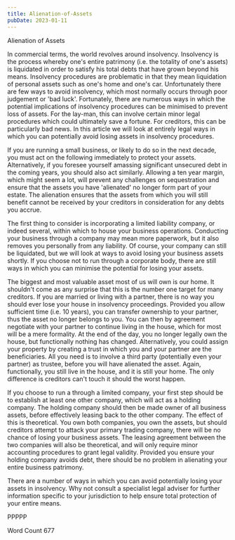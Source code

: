 ```yaml
---
title: Alienation-of-Assets
pubDate: 2023-01-11
---
```


Alienation of Assets

In commercial terms, the world revolves around insolvency.  Insolvency is the process whereby one's entire patrimony (i.e. the totality of one's assets) is liquidated in order to satisfy his total debts that have grown beyond his means.  Insolvency procedures are problematic in that they mean liquidation of personal assets such as one's home and one's car.  Unfortunately there are few ways to avoid insolvency, which most normally occurs through poor judgement or 'bad luck'.  Fortunately, there are numerous ways in which the potential implications of insolvency procedures can be minimised to prevent loss of assets.  For the lay-man, this can involve certain minor legal procedures which could ultimately save a fortune.  For creditors, this can be particularly bad news.  In this article we will look at entirely legal ways in which you can potentially avoid losing assets in insolvency procedures.

If you are running a small business, or likely to do so in the next decade, you must act on the following immediately to protect your assets.  Alternatively, if you foresee yourself amassing significant unsecured debt in the coming years, you should also act similarly.  Allowing a ten year margin, which might seem a lot, will prevent any challenges on sequestration and ensure that the assets you have 'alienated' no longer form part of your estate.  The alienation ensures that the assets from which you will still benefit cannot be received by your creditors in consideration for any debts you accrue.

The first thing to consider is incorporating a limited liability company, or indeed several, within which to house your business operations.  Conducting your business through a company may mean more paperwork, but it also removes you personally from any liability.  Of course, your company can still be liquidated, but we will look at ways to avoid losing your business assets shortly.  If you choose not to run through a corporate body, there are still ways in which you can minimise the potential for losing your assets.

The biggest and most valuable asset most of us will own is our home.  It shouldn't come as any surprise that this is the number one target for many creditors.  If you are married or living with a partner, there is no way you should ever lose your house in insolvency proceedings.  Provided you allow sufficient time (i.e. 10 years), you can transfer ownership to your partner, thus the asset no longer belongs to you.  You can then by agreement negotiate with your partner to continue living in the house, which for most will be a mere formality.  At the end of the day, you no longer legally own the house, but functionally nothing has changed.  Alternatively, you could assign your property by creating a trust in which you and your partner are the beneficiaries.  All you need is to involve a third party (potentially even your partner) as trustee, before you will have alienated the asset.  Again, functionally, you still live in the house, and it is still your home.  The only difference is creditors can't touch it should the worst happen.

If you choose to run a through a limited company, your first step should be to establish at least one other company, which will act as a holding company.  The holding company should then be made owner of all business assets, before effectively leasing back to the other company.  The effect of this is theoretical.  You own both companies, you own the assets, but should creditors attempt to attack your primary trading company, there will be no chance of losing your business assets.  The leasing agreement between the two companies will also be theoretical, and will only require minor accounting procedures to grant legal validity.  Provided you ensure your holding company avoids debt, there should be no problem in alienating your entire business patrimony.

There are a number of ways in which you can avoid potentially losing your assets in insolvency.  Why not consult a specialist legal adviser for further information specific to your jurisdiction to help ensure total protection of your entire means.

PPPPP

Word Count 677